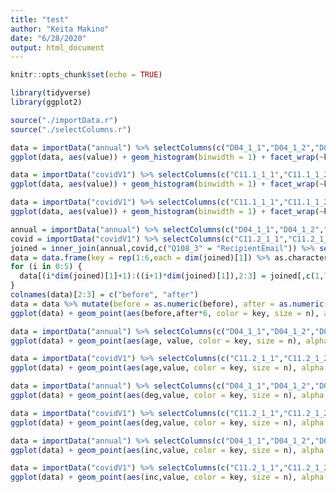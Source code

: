 ---
title: "test"
author: "Keita Makino"
date: "6/28/2020"
output: html_document
---

```{r setup, include=FALSE}
knitr::opts_chunk$set(echo = TRUE)

library(tidyverse)
library(ggplot2)

source("./importData.r")
source("./selectColumns.r")
```

```{r}
data = importData("annual") %>% selectColumns(c("D04_1_1","D04_1_2","D04_1_3","D04_2_1","D04_2_2","D04_2_3")) %>% gather() %>% mutate(value = as.numeric(value)) %>% na.exclude() %>% filter(value<=100 & value >=0)
ggplot(data, aes(value)) + geom_histogram(binwidth = 1) + facet_wrap(~key)
```

```{r}
data = importData("covidV1") %>% selectColumns(c("C11.1_1_1","C11.1_1_2","C11.1_1_3","C11.1_2_1","C11.1_2_2","C11.1_2_3")) %>% gather() %>% mutate(value = as.numeric(value)) %>% na.exclude() %>% filter(value<=100 & value >= 0)
ggplot(data, aes(value)) + geom_histogram(binwidth = 1) + facet_wrap(~key)
```


```{r}
data = importData("covidV1") %>% selectColumns(c("C11.1_1_1","C11.1_1_2","C11.1_1_3","C11.1_2_1","C11.1_2_2","C11.1_2_3")) %>% gather() %>% mutate(value = as.numeric(value)) %>% na.exclude() %>% filter(value<=100 & value >= 0)
ggplot(data, aes(value)) + geom_histogram(binwidth = 1) + facet_wrap(~key)
```


```{r}
annual = importData("annual") %>% selectColumns(c("D04_1_1","D04_1_2","D04_1_3","D04_2_1","D04_2_2","D04_2_3","Q108_3")) %>% na.exclude()
covid = importData("covidV1") %>% selectColumns(c("C11.2_1_1","C11.2_1_2","C11.2_1_3","C11.2_2_1","C11.2_2_2","C11.2_2_3", "RecipientEmail")) %>% na.exclude()
joined = inner_join(annual,covid,c("Q108_3" = "RecipientEmail")) %>% select(-Q108_3)
data = data.frame(key = rep(1:6,each = dim(joined)[1]) %>% as.character)
for (i in 0:5) {
  data[(i*dim(joined)[1]+1):((i+1)*dim(joined)[1]),2:3] = joined[,c(1,7)+i]
}
colnames(data)[2:3] = c("before", "after")
data = data %>% mutate(before = as.numeric(before), after = as.numeric(after)) %>% filter(before <= 90 & before >= 0 & after <= 15 & after >= 0) %>% group_by(key, before, after) %>% tally()
ggplot(data) + geom_point(aes(before,after*6, color = key, size = n), alpha = 0.6, position=position_dodge(width = 0.25)) + facet_wrap(~key)
```

```{r}
data = importData("annual") %>% selectColumns(c("D04_1_1","D04_1_2","D04_1_3","D04_2_1","D04_2_2","D04_2_3","S01_1")) %>% gather(,,-S01_1) %>% mutate(value = as.numeric(value), age = 2020 - as.numeric(S01_1)) %>% na.exclude() %>% select(-S01_1) %>% filter(value<=100 & value >=0 & age<=100 & age >=0) %>% group_by(age, key, value) %>% tally()
ggplot(data) + geom_point(aes(age, value, color = key, size = n), alpha = 0.6, position=position_dodge(width = 0.25)) + facet_wrap(~key)
```

```{r}
data = importData("covidV1") %>% selectColumns(c("C11.2_1_1","C11.2_1_2","C11.2_1_3","C11.2_2_1","C11.2_2_2","C11.2_2_3","I01_1")) %>% gather(,,-I01_1) %>% mutate(value = as.numeric(value), age = 2020 - as.numeric(I01_1)) %>% na.exclude() %>% select(-I01_1) %>% filter(value<=100 & value >=0 & age<=100 & age >=0) %>% group_by(age, key, value) %>% tally()
ggplot(data) + geom_point(aes(age,value, color = key, size = n), alpha = 0.6, position=position_dodge(width = 0.25)) + facet_wrap(~key)
```

```{r}
data = importData("annual") %>% selectColumns(c("D04_1_1","D04_1_2","D04_1_3","D04_2_1","D04_2_2","D04_2_3","S08")) %>% gather(,,-S08) %>% mutate(value = as.numeric(value), deg = as.numeric(S08)) %>% na.exclude() %>% select(-S08) %>% filter(value<=100 & value >=0 & deg<=100 & deg >=0) %>% group_by(deg, key, value) %>% tally()
ggplot(data) + geom_point(aes(deg,value, color = key, size = n), alpha = 0.6, position=position_dodge(width = 0.25)) + facet_wrap(~key)
```

```{r}
data = importData("covidV1") %>% selectColumns(c("C11.2_1_1","C11.2_1_2","C11.2_1_3","C11.2_2_1","C11.2_2_2","C11.2_2_3","I07")) %>% gather(,,-I07) %>% mutate(value = as.numeric(value), deg = as.numeric(I07)) %>% na.exclude() %>% select(-I07) %>% filter(value<=100 & value >=0 & deg<=100 & deg >=0) %>% group_by(deg, key, value) %>% tally()
ggplot(data) + geom_point(aes(deg,value, color = key, size = n), alpha = 0.6, position=position_dodge(width = 0.25)) + facet_wrap(~key)
```

```{r}
data = importData("annual") %>% selectColumns(c("D04_1_1","D04_1_2","D04_1_3","D04_2_1","D04_2_2","D04_2_3","S10")) %>% gather(,,-S10) %>% mutate(value = as.numeric(value), inc = as.numeric(S10)) %>% na.exclude() %>% select(-S10) %>% filter(value<=100 & value >=0 & inc<=100 & inc >=0) %>% group_by(inc, key, value) %>% tally()
ggplot(data) + geom_point(aes(inc,value, color = key, size = n), alpha = 0.6, position=position_dodge(width = 0.25)) + facet_wrap(~key)
```

```{r}
data = importData("covidV1") %>% selectColumns(c("C11.2_1_1","C11.2_1_2","C11.2_1_3","C11.2_2_1","C11.2_2_2","C11.2_2_3","I09")) %>% gather(,,-I09) %>% mutate(value = as.numeric(value), inc = as.numeric(I09)) %>% na.exclude() %>% select(-I09) %>% filter(value<=100 & value >=0 & inc<=100 & inc >=0) %>% group_by(inc, key, value) %>% tally()
ggplot(data) + geom_point(aes(inc,value, color = key, size = n), alpha = 0.6, position=position_dodge(width = 0.25)) + facet_wrap(~key)
```